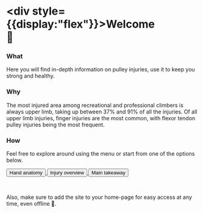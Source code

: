 # <div style={{display:"flex"}}>Welcome <div className="hand">👋</div> </div>

### What

Here you will find in-depth information on pulley injuries, use it to keep you strong and healthy.

### Why

The most injured area among recreational and professional climbers is always upper limb, taking up between 37% and 91% of all the injuries. Of all upper limb injuries, finger injuries are the most common, with flexor tendon pulley injuries being the most frequent.

### How

Feel free to explore around using the menu or start from one of the options below.

[ <button> Hand anatomy </button> ](/anatomy/bones)
[ <button> Injury overview </button> ](/injury/injury-mechanics)
[ <button> Main takeaway </button> ](/injury/grips/takeaway)

<br />

Also, make sure to add the site to your home-page for easy access at any time, even offline 📴.
